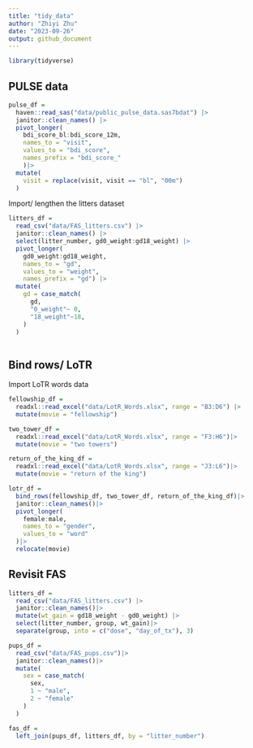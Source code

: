```yaml
---
title: "tidy_data"
author: "Zhiyi Zhu"
date: "2023-09-26"
output: github_document
---
```

```r
library(tidyverse)
```

## PULSE data

```r
pulse_df = 
  haven::read_sas("data/public_pulse_data.sas7bdat") |>
  janitor::clean_names() |>
  pivot_longer(
    bdi_score_bl:bdi_score_12m,
    names_to = "visit",
    values_to = "bdi_score",
    names_prefix = "bdi_score_"
    )|>
  mutate(
    visit = replace(visit, visit == "bl", "00m")
  )
```

Import/ lengthen the litters dataset

```r
litters_df = 
  read_csv("data/FAS_litters.csv") |>
  janitor::clean_names() |>
  select(litter_number, gd0_weight:gd18_weight) |>
  pivot_longer(
    gd0_weight:gd18_weight,
    names_to = "gd",
    values_to = "weight",
    names_prefix = "gd") |>
  mutate(
    gd = case_match(
      gd,
      "0_weight"~ 0,
      "18_weight"~18,
    )
  )
  
```

## Bind rows/ LoTR

Import LoTR words data

```r
fellowship_df = 
  readxl::read_excel("data/LotR_Words.xlsx", range = "B3:D6") |>
  mutate(movie = "fellowship")

two_tower_df = 
  readxl::read_excel("data/LotR_Words.xlsx", range = "F3:H6")|>
  mutate(movie = "two towers")

return_of_the_king_df = 
  readxl::read_excel("data/LotR_Words.xlsx", range = "J3:L6")|>
  mutate(movie = "return of the king")

lotr_df = 
  bind_rows(fellowship_df, two_tower_df, return_of_the_king_df)|>
  janitor::clean_names()|>
  pivot_longer(
    female:male,
    names_to = "gender",
    values_to = "word"
  )|>
  relocate(movie)
```

## Revisit FAS

```r
litters_df = 
  read_csv("data/FAS_litters.csv") |>
  janitor::clean_names()|>
  mutate(wt_gain = gd18_weight - gd0_weight) |>
  select(litter_number, group, wt_gain)|>
  separate(group, into = c("dose", "day_of_tx"), 3)

pups_df = 
  read_csv("data/FAS_pups.csv")|>
  janitor::clean_names()|>
  mutate(
    sex = case_match(
      sex,
      1 ~ "male",
      2 ~ "female"
    )
  )

fas_df = 
  left_join(pups_df, litters_df, by = "litter_number")
```














